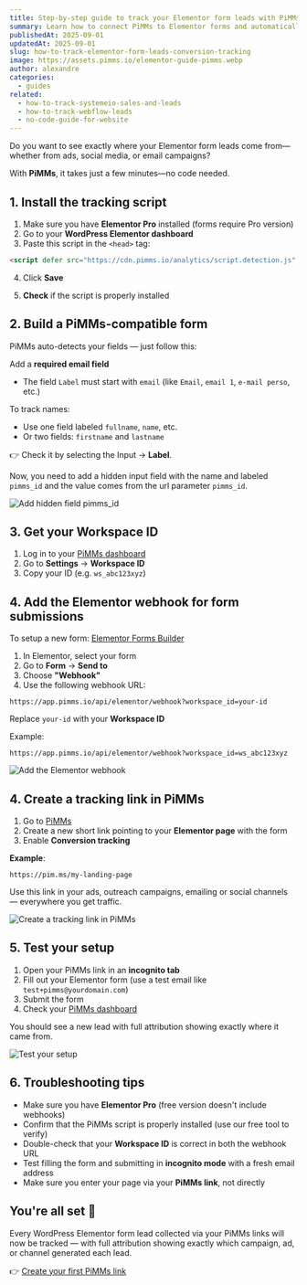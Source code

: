 ```yaml
---
title: Step-by-step guide to track your Elementor form leads with PiMMs
summary: Learn how to connect PiMMs to Elementor forms and automatically track every lead with full marketing attribution.
publishedAt: 2025-09-01
updatedAt: 2025-09-01
slug: how-to-track-elementor-form-leads-conversion-tracking
image: https://assets.pimms.io/elementor-guide-pimms.webp
author: alexandre
categories:
  - guides
related:
  - how-to-track-systemeio-sales-and-leads
  - how-to-track-webflow-leads
  - no-code-guide-for-website
---
```


Do you want to see exactly where your Elementor form leads come from—whether from ads, social media, or email campaigns?

With **PiMMs**, it takes just a few minutes—no code needed.

## 1. Install the tracking script

1. Make sure you have **Elementor Pro** installed (forms require Pro version)
2. Go to your **WordPress Elementor dashboard**
3. Paste this script in the `<head>` tag:

```html
<script defer src="https://cdn.pimms.io/analytics/script.detection.js" data-forward-all="true"></script>
```

4. Click **Save**

5. **Check** if the script is properly installed

<LinkCard
  href="/freetools/site-checker"
  title="Verify your script installation"
  description="Use our free tool to automatically check if the PiMMs analytics script is properly installed on your website."
/>

## 2. Build a PiMMs-compatible form

PiMMs auto-detects your fields — just follow this:

Add a **required email field**
- The field `Label` must start with `email` (like `Email`, `email 1`, `e-mail perso`, etc.)

To track names:
- Use one field labeled `fullname`, `name`, etc.
- Or two fields: `firstname` and `lastname`

👉 Check it by selecting the Input → **Label**.

Now, you need to add a hidden input field with the name and labeled `pimms_id` and the value comes from the url parameter `pimms_id`.

<img src="https://placehold.co/600x400?text=Screenshot+Required\nHow+to+Add+hidden+field+pimms_id" alt="Add hidden field pimms_id" />

## 3. Get your Workspace ID

1. Log in to your [PiMMs dashboard](https://app.pimms.io)
2. Go to **Settings** → **Workspace ID**
3. Copy your ID (e.g. `ws_abc123xyz`)

## 4. Add the Elementor webhook for form submissions

To setup a new form: [Elementor Forms Builder](https://elementor.com/pages/form-builder/)

1. In Elementor, select your form
2. Go to **Form** → **Send to**
3. Choose **"Webhook"**
4. Use the following webhook URL:

```
https://app.pimms.io/api/elementor/webhook?workspace_id=your-id
```

Replace `your-id` with your **Workspace ID**

Example:  

```
https://app.pimms.io/api/elementor/webhook?workspace_id=ws_abc123xyz
```

<img src="https://placehold.co/600x400?text=Screenshot+Required\nHow+to+Add+the+Elementor+webhook" alt="Add the Elementor webhook" />

## 4. Create a tracking link in PiMMs

1. Go to [PiMMs](https://app.pimms.io)
2. Create a new short link pointing to your **Elementor page** with the form
3. Enable **Conversion tracking**

**Example**:  
```
https://pim.ms/my-landing-page
```

Use this link in your ads, outreach campaigns, emailing or social channels — everywhere you get traffic.

<img src="https://placehold.co/600x400?text=Screenshot+Required\nHow+to+Create+a+tracking+link+in+PiMMs" alt="Create a tracking link in PiMMs" />

## 5. Test your setup

1. Open your PiMMs link in an **incognito tab**
2. Fill out your Elementor form (use a test email like `test+pimms@yourdomain.com`)
3. Submit the form
4. Check your [PiMMs dashboard](https://app.pimms.io)

You should see a new lead with full attribution showing exactly where it came from.

<img src="https://placehold.co/600x400?text=Screenshot+Required\nHow+to+Test+your+setup" alt="Test your setup" />

## 6. Troubleshooting tips

- Make sure you have **Elementor Pro** (free version doesn't include webhooks)
- Confirm that the PiMMs script is properly installed (use our free tool to verify)
- Double-check that your **Workspace ID** is correct in both the webhook URL
- Test filling the form and submitting in **incognito mode** with a fresh email address
- Make sure you enter your page via your **PiMMs link**, not directly

## You're all set 🎉

Every WordPress Elementor form lead collected via your PiMMs links will now be tracked — with full attribution showing exactly which campaign, ad, or channel generated each lead.

👉 [Create your first PiMMs link](https://pimms.io)
